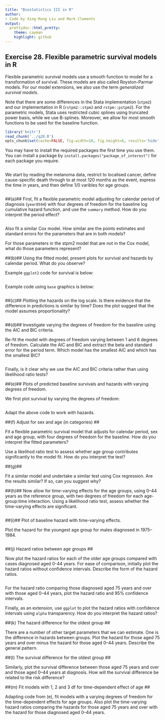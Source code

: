 ```yaml
---
title: "Biostatistics III in R"
author:
- Code by Xing-Rong Liu and Mark Clements
output:
  prettydoc::html_pretty:
    theme: cayman
    highlight: github
---
```


## Exercise 28. Flexible parametric survival models in R ##

Flexible parametric survival models use a smooth function to model for a transformation of survival. These models are also called Royston-Parmar models. For our model extensions, we also use the term _generalized survival models_.

Note that there are some differences in the Stata implementation (`stpm2`) and our implementation in R (`rstpm2::stpm2` and `rstpm::pstpm2`). For the parametric models, Stata uses restricted cubic splines using truncated power basis, while we use B-splines. Moreover, we allow for most smooth functions to be used for the baseline function.


```r
library('knitr')
read_chunk('../q28.R')
opts_chunk$set(cache=FALSE, fig.width=10, fig.height=6, results='hide', fig.keep='none')
```

You may have to install the required packages the first time you use
them. You can install a package by
`install.packages("package_of_interest")` for each package you
require.

```r
```

We start by reading the melanoma data, restrict to localised cancer, define cause-specific death through to at most 120 months as the event, express the time in years, and then define 1/0 varibles for age groups.

```r
```

##(a)## 
First, fit a flexible parametric model adjusting for calendar period of diagnosis (`year8594`) with four degrees of freedom for the baseline log cumulative hazard function, and use the `summary` method. How do you interpret the period effect?

```r
```

Also fit a similar Cox model. How similar are the points estimates and standard errors for the parameters that are in both models? 

For those parameters in the stpm2 model that are not in the Cox model, what do those parameters represent?
<!-- ```{r a_cox} -->
<!-- ``` -->

##(b)## 
Using the fitted model, present plots for survival and hazards by calendar period. What do you observe?

Example `ggplot2` code for survival is below:
```r
```

Example code using `base` graphics is below:
```r
```

##(c)## 
Plotting the hazards on the log scale. Is there evidence that the difference in predictions is similar by time? Does the plot suggest that the model assumes proportionality?

```r
```

##(d)## 
Investigate varying the degrees of freedom for the baseline using the AIC and BIC criteria.

Re-fit the model with degrees of freedom varying between 1 and 6 degrees of freedom. Calculate the AIC and BIC and extract the beta and standard error for the period term. Which model has the smallest AIC and which has the smallest BIC?

```r
```

Finally, is it clear why we use the AIC and BIC criteria rather than using likelihood ratio tests?

##(e)## 
Plots of predicted baseline survivals and hazards with varying degrees of freedom.

We first plot survival by varying the degrees of freedom:

```r
```

Adapt the above code to work with hazards.

##(f) Adjust for sex and age (in categories) ##

Fit a flexible parametric survival model that adjusts for calendar period, sex and age group, with four degrees of freedom for the baseline. How do you interpret the fitted parameters?

Use a likelihod ratio test to assess whether age group contributes significantly to the model fit. How do you interpret the test?

##(g)## 

Fit a similar model and undertake a similar test using Cox regression. Are the results similar? If so, can you suggest why?

##(h)## 
Now allow for time-varying effects for the age groups, using 0--44 years as the reference group, with two degrees of freedom for each age-group:time interaction. Using a likelihood ratio test, assess whether the time-varying effects are significant.

```r
```

##(i)## 
Plot of baseline hazard with time-varying effects. 

Plot the hazard for the youngest age group for males diagnosed in 1975--1984.

```r
```

##(j) Hazard ratios between age groups ##

Now plot the hazard ratios for each of the older age groups compared with cases diagnosed aged 0-44 years. For ease of comparison, initially plot the hazard ratios without confidence intervals. Describe the form of the hazard ratios.

```r
```

For the hazard ratio comparing those diagnosed aged 75 years and over with those aged 0--44 years, plot the hazard ratio and 95% confidence intervals. 

<!-- ```{r j_oldest} -->
<!-- ``` -->

Finally, as an extension, use `ggplot` to plot the hazard ratios with confidence intervals using `alpha` transparency. How do you interpret the hazard ratios?

<!-- ```{r j_age_HR_ggplot} -->
<!-- ``` -->

##(k) The hazard difference for the oldest group ##

There are a number of other target parameters that we can estimate. One is the difference in hazards between groups. Plot the hazard for those aged 75 years and over minus the hazard for those aged 0--44 years. Describe the general pattern.

<!-- ```{r k_haz_diff} -->
<!-- ``` -->

##(l) The survival difference for the oldest group ##

Similarly, plot the survival difference between those aged 75 years and over and those aged 0--44 years at diagnosis. How will the survival difference be related to the risk difference?

<!-- ```{r l_surv_diff} -->
<!-- ``` -->

##(m) Fit models with 1, 2 and 3 df for time-dependent effect of age ##

Adapting code from (e), fit models with a varying degrees of freedom for the time-dependent effects for age groups. Also plot the time-varying hazard ratios comparing the hazards for those aged 75 years and over with the hazard for those diagnosed aged 0--44 years.

<!-- ```{r m_time_dep_eff} -->
<!-- ``` -->
